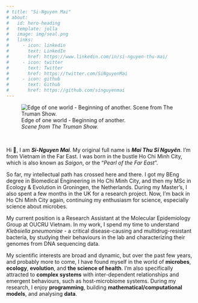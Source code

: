 ```yaml
---
# title: "Si-Nguyen Mai"
# about:
#   id: hero-heading
#   template: jolla
#   image: img/seal.png
#   links:
#     - icon: linkedin
#       text: LinkedIn
#       href: https://www.linkedin.com/in/si-nguyen-thu-mai/
#     - icon: twitter
#       text: Twitter
#       href: https://twitter.com/SiNguyenMai
#     - icon: github
#       text: Github
#       href: https://github.com/singuyenmai
---
```


<!-- :::{#hero-heading}
::: -->

![Edge of one world - Beginning of another.<br>*Scene from The Truman Show.*](img/the-truman-show.png)

<br>

:::{.column-body}
Hi 👋, I am **_Si-Nguyen Mai_**. My original full name is **_Mai Thu Sĩ Nguyên_**. I'm from Vietnam in the Far East. 
I was born in the bustle Ho Chi Minh City, which is also known as _Saigon_, or the "_Pearl of the Far East_”. 

So far, my intellectual path has crossed here and there. I got my BEng degree in Biomedical Engineering in Ho Chi Minh City, and then my MSc in Ecology & Evolution in Groningen, the Netherlands. During my Master's, I also spent a few months in the UK for a research project. Now, I'm back in Ho Chi Minh City again, continuing my enthusiasm for science, especially science about microbes.

My current position is a Research Assistant at the Molecular Epidemiology Group at OUCRU Vietnam. In my work, I spend my time to understand *Klebsiella pneumoniae* - a critical disease-causing and multidrug-resistant bacteria, by studying their behaviours in the lab and characterizing their genomes from DNA sequencing data.

My scientific interests are broad and dynamic, but over the past few years, and probably more to come, I have found myself in the world of **microbes**, **ecology**, **evolution**, and **the science of health**. I'm also specifically attracted to **complex systems** with inter-dependent relationships and emergent behaviours, such as host-microbiome systems. During my research, I enjoy **programming**, building **mathematical/computational models**, and analysing **data**.
:::